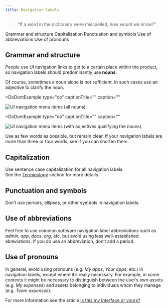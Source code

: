 ```yaml
---
title: Navigation labels
---
```


> “If a word in the dictionary were misspelled, how would we know?”

<AnchorLinks>
  <AnchorLink>Grammar and structure</AnchorLink>
  <AnchorLink>Capitalization</AnchorLink>
  <AnchorLink>Punctuation and symbols</AnchorLink>
  <AnchorLink>Use of abbreviations</AnchorLink>
  <AnchorLink>Use of pronouns</AnchorLink>
</AnchorLinks>

## Grammar and structure

People use UI navigation links to get to a certain place within the product, so navigation labels should predominantly use **nouns**.

Of course, sometimes a noun alone is not sufficient. In such cases use an adjective to clarify the noun.

<Row>
  <Column colMd={4} colLg={4}>

<DoDontExample
type="do"
captionTitle=""
caption=""
>

![UI navigation menu items (all nouns)](images/Nav_menu_01.png)

</DoDontExample>

  </Column>
  <Column colMd={4} colLg={4}>

<DoDontExample
  type="do"
  captionTitle=""
  caption=""
  >

![UI navigation menu items (with adjectives qualifying the nouns)](images/Nav_menu_02.png)

</DoDontExample>

  </Column>
</Row>

Use as few words as possible, but remain clear. If your navigation labels are more than three or four words, see if you can shorten them.

<Row>
  <Column colMd={4} colLg={4}>
    <DoDontExample
      type="do"
      text="Support"
      aspectRatio="1:1"
    />
  </Column>
  <Column colMd={4} colLg={4}>
    <DoDontExample
      text="Getting support"
      aspectRatio="1:1"
    />
  </Column>
</Row>
<Row>
  <Column colMd={4} colLg={4}>
    <DoDontExample
      type="do"
      text="Settings"
      aspectRatio="1:1"
    />
  </Column>
  <Column colMd={4} colLg={4}>
    <DoDontExample
      text="Configuring your settings"
      aspectRatio="1:1"
    />
  </Column>
</Row>
<Row>
  <Column colMd={4} colLg={4}>
    <DoDontExample
      type="do"
      text="Appliance dashboard"
      aspectRatio="1:1"
    />
  </Column>
  <Column colMd={4} colLg={4}>
    <DoDontExample
      text="Appliance management, monitoring, and availability dashboard"
      aspectRatio="1:1"
    />
  </Column>
</Row>

## Capitalization

Use sentence case capitalization for all navigation labels.  
See the [Terminology](terminology) section for more details.

<Row>
  <Column colMd={4} colLg={4}>
    <DoDontExample type="do" text="User groups" aspectRatio="1:1" />
  </Column>
  <Column colMd={4} colLg={4}>
    <DoDontExample text="User Groups" aspectRatio="1:1" />
  </Column>
</Row>

## Punctuation and symbols

Don’t use periods, ellipses, or other symbols in navigation labels.

<Row>
  <Column colMd={4} colLg={4}>
    <DoDontExample
      type="do"
      text="Docs"
      aspectRatio="1:1"
    />
  </Column>
  <Column colMd={4} colLg={4}>
    <DoDontExample
      text="Docs."
      aspectRatio="1:1"
    />
  </Column>
</Row>
<Row>
  <Column colMd={4} colLg={4}>
    <DoDontExample
      type="do"
      text="Preferences"
      aspectRatio="1:1"
    />
  </Column>
  <Column colMd={4} colLg={4}>
    <DoDontExample
      text="Preferences..."
      aspectRatio="1:1"
    />
  </Column>
</Row>
<Row>
  <Column colMd={4} colLg={4}>
    <DoDontExample
      type="do"
      text="Users and groups"
      aspectRatio="1:1"
    />
  </Column>
  <Column colMd={4} colLg={4}>
    <DoDontExample
      text="Users & groups"
      aspectRatio="1:1"
    />
  </Column>
</Row>

## Use of abbreviations

Feel free to use common software navigation label abbreviations such as _admin_, _app_, _docs_, _org_, etc. but avoid using less well-established abreviations. If you do use an abbreviation, don’t add a period.

<Row>
  <Column colMd={4} colLg={4}>
    <DoDontExample type="do" text="Admin console" aspectRatio="1:1" />
  </Column>
  <Column colMd={4} colLg={4}>
    <DoDontExample text="Admin. console" aspectRatio="1:1" />
  </Column>
</Row>

## Use of pronouns

In general, avoid using pronouns (e.g. _My apps_, _Your apps_, etc.) in navigation labels, except where it’s really necessary.
For example, in some contexts it might be necessary to distinguish between the user’s own assets (e.g. _My expenses_) and assets belonging to individuals whom they manage (e.g. _Team expenses_).

For more information see the article [Is this my interface or yours?](https://medium.com/@jsaito/is-this-my-interface-or-yours-b09a7a795256)


